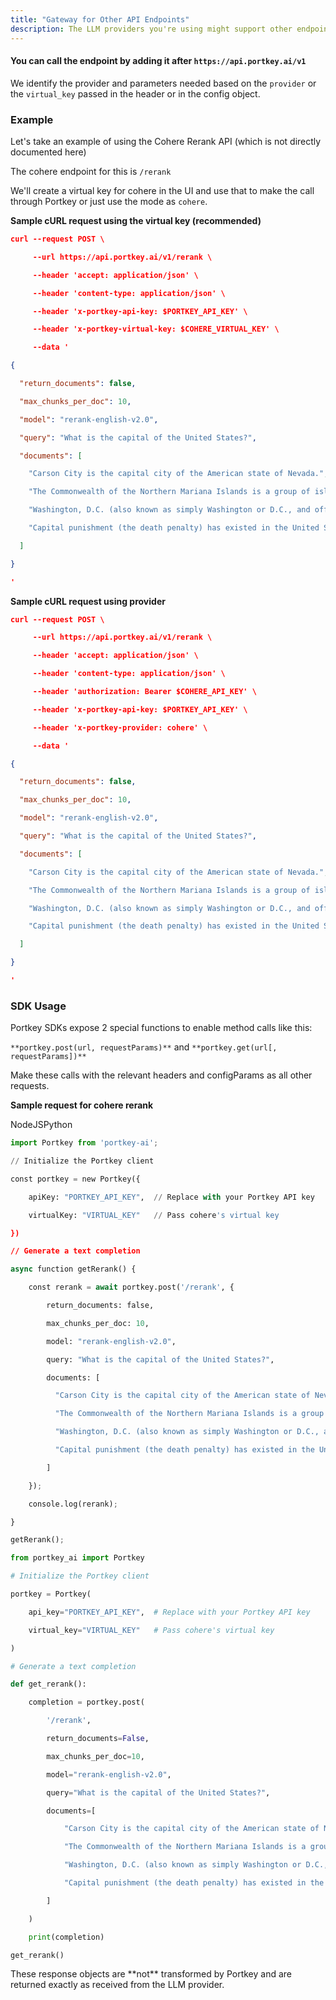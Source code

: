 ```yaml
---
title: "Gateway for Other API Endpoints"
description: The LLM providers you're using might support other endpoints than the one's supported by Portkey. The gateway supports directly proxying the requests for them.
---
```




#### You can call the endpoint by adding it after `https://api.portkey.ai/v1`

We identify the provider and parameters needed based on the `provider` or the `virtual_key` passed in the header or in the config object.

### Example

Let's take an example of using the Cohere Rerank API (which is not directly documented here)

The cohere endpoint for this is `/rerank`

We'll create a virtual key for cohere in the UI and use that to make the call through Portkey or just use the mode as `cohere`.

**Sample cURL request using the virtual key (recommended)**


```JSON
curl --request POST \

     --url https://api.portkey.ai/v1/rerank \

     --header 'accept: application/json' \

     --header 'content-type: application/json' \

     --header 'x-portkey-api-key: $PORTKEY_API_KEY' \

     --header 'x-portkey-virtual-key: $COHERE_VIRTUAL_KEY' \

     --data '

{

  "return_documents": false,

  "max_chunks_per_doc": 10,

  "model": "rerank-english-v2.0",

  "query": "What is the capital of the United States?",

  "documents": [

    "Carson City is the capital city of the American state of Nevada.",

    "The Commonwealth of the Northern Mariana Islands is a group of islands in the Pacific Ocean. Its capital is Saipan.",

    "Washington, D.C. (also known as simply Washington or D.C., and officially as the District of Columbia) is the capital of the United States. It is a federal district.",

    "Capital punishment (the death penalty) has existed in the United States since beforethe United States was a country. As of 2017, capital punishment is legal in 30 of the 50 states."

  ]

}

'
```

**Sample cURL request using provider**



```JSON
curl --request POST \

     --url https://api.portkey.ai/v1/rerank \

     --header 'accept: application/json' \

     --header 'content-type: application/json' \

     --header 'authorization: Bearer $COHERE_API_KEY' \

     --header 'x-portkey-api-key: $PORTKEY_API_KEY' \

     --header 'x-portkey-provider: cohere' \

     --data '

{

  "return_documents": false,

  "max_chunks_per_doc": 10,

  "model": "rerank-english-v2.0",

  "query": "What is the capital of the United States?",

  "documents": [

    "Carson City is the capital city of the American state of Nevada.",

    "The Commonwealth of the Northern Mariana Islands is a group of islands in the Pacific Ocean. Its capital is Saipan.",

    "Washington, D.C. (also known as simply Washington or D.C., and officially as the District of Columbia) is the capital of the United States. It is a federal district.",

    "Capital punishment (the death penalty) has existed in the United States since beforethe United States was a country. As of 2017, capital punishment is legal in 30 of the 50 states."

  ]

}

'
```

### SDK Usage

Portkey SDKs expose 2 special functions to enable method calls like this:

`**portkey.post(url, requestParams)**` and `**portkey.get(url[, requestParams])**`

Make these calls with the relevant headers and configParams as all other requests.

**Sample request for cohere rerank**

NodeJSPython



```py
import Portkey from 'portkey-ai';

// Initialize the Portkey client

const portkey = new Portkey({

    apiKey: "PORTKEY_API_KEY",  // Replace with your Portkey API key

    virtualKey: "VIRTUAL_KEY"   // Pass cohere's virtual key

})

// Generate a text completion

async function getRerank() {

    const rerank = await portkey.post('/rerank', {

        return_documents: false,

        max_chunks_per_doc: 10,

        model: "rerank-english-v2.0",

        query: "What is the capital of the United States?",

        documents: [

          "Carson City is the capital city of the American state of Nevada.",

          "The Commonwealth of the Northern Mariana Islands is a group of islands in the Pacific Ocean. Its capital is Saipan.",

          "Washington, D.C. (also known as simply Washington or D.C., and officially as the District of Columbia) is the capital of the United States. It is a federal district.",

          "Capital punishment (the death penalty) has existed in the United States since beforethe United States was a country. As of 2017, capital punishment is legal in 30 of the 50 states."

        ]

    });

    console.log(rerank);

}

getRerank();
```



```py
from portkey_ai import Portkey

# Initialize the Portkey client

portkey = Portkey(

    api_key="PORTKEY_API_KEY",  # Replace with your Portkey API key

    virtual_key="VIRTUAL_KEY"   # Pass cohere's virtual key

)

# Generate a text completion

def get_rerank():

    completion = portkey.post(

        '/rerank',

        return_documents=False,

        max_chunks_per_doc=10,

        model="rerank-english-v2.0",

        query="What is the capital of the United States?",

        documents=[

            "Carson City is the capital city of the American state of Nevada.",

            "The Commonwealth of the Northern Mariana Islands is a group of islands in the Pacific Ocean. Its capital is Saipan.",

            "Washington, D.C. (also known as simply Washington or D.C., and officially as the District of Columbia) is the capital of the United States. It is a federal district.",

            "Capital punishment (the death penalty) has existed in the United States since beforethe United States was a country. As of 2017, capital punishment is legal in 30 of the 50 states."

        ]

    )

    print(completion)

get_rerank()

```

<Note>
These response objects are **not** transformed by Portkey and are returned exactly as received from the LLM provider.

</Note>
